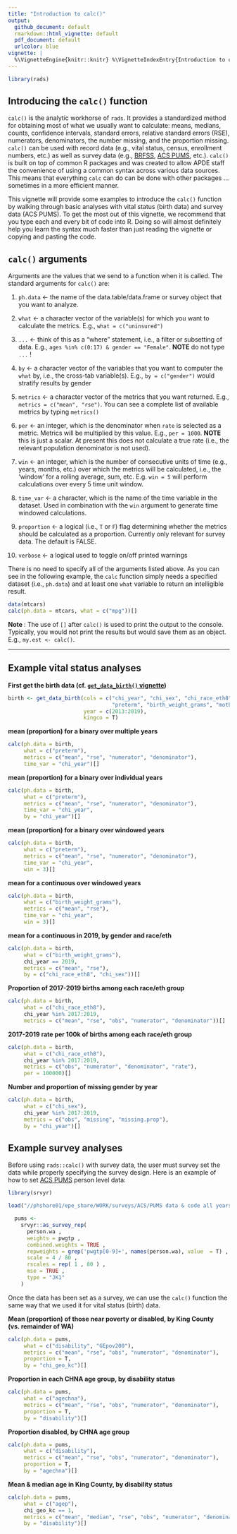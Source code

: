 ```yaml
---
title: "Introduction to calc()"
output:
  github_document: default
  rmarkdown::html_vignette: default
  pdf_document: default
  urlcolor: blue
vignette: |
  %\VignetteEngine{knitr::knitr} %\VignetteIndexEntry{Introduction to calc}
---
```

```r
library(rads)
```
## Introducing the `calc()` function
`calc()` is the analytic workhorse of `rads`. It provides a standardized method for obtaining most of what we usually want to calculate: means, medians, counts, confidence intervals, standard errors, relative standard errors (RSE), numerators, denominators, the number missing, and the proportion missing. `calc()` can be used with record data (e.g., vital status, census, enrollment numbers, etc.) as well as survey data (e.g., [BRFSS](https://www.cdc.gov/brfss/index.html), [ACS PUMS](https://github.com/PHSKC-APDE/svy_acs), etc.). `calc()` is built on top of common R packages and was created to allow APDE staff the convenience of using a common syntax across various data sources. This means that everything `calc` can do can be done with other packages ... sometimes in a more efficient manner.

This vignette will provide some examples to introduce the `calc()` function by walking through basic analyses with vital status (birth data) and survey data (ACS PUMS). To get the most out of this vignette, we recommend that you type each and every bit of code into R. Doing so will almost definitely help you learn the syntax much faster than just reading the vignette or copying and pasting the code.

## `calc()` arguments
Arguments are the values that we send to a function when it is called. The standard arguments for `calc()` are:

1) `ph.data` <- the name of the data.table/data.frame or survey object that you want to analyze.

2) `what` <- a character vector of the variable(s) for which you want to calculate the metrics. E.g., `what = c("uninsured")`

3) `...` <- think of this as a "where" statement, i.e., a filter or subsetting of data. E.g., `ages %in% c(0:17) & gender == "Female"`. **NOTE** do not type `...` !

4) `by` <- a character vector of the variables that you want to computer the `what` by, i.e., the cross-tab variable(s). E.g., `by = c("gender")` would stratify results by gender

5) `metrics` <- a character vector of the metrics that you want returned. E.g., `metrics = c("mean", "rse")`. You can see a complete list of available metrics by typing `metrics()`

6) `per` <- an integer, which is the denominator when `rate` is selected as a metric. Metrics will be multiplied by this value. E.g., `per = 1000`. **NOTE** this is just a scalar. At present this does not calculate a true rate (i.e., the relevant population denominator is not used).

7) `win` <- an integer, which is the number of consecutive units of time (e.g., years, months, etc.) over which the metrics will be calculated, i.e., the 'window' for a rolling average, sum, etc. E.g. `win = 5` will perform calculations over every 5 time unit window.

8) `time_var` <- a character, which is the name of the time variable in the dataset. Used in combination with the `win` argument to generate time windowed calculations.

9) `proportion` <- a logical (i.e., `T` or `F`) flag determining whether the metrics should be calculated as a proportion. Currently only relevant for survey data. The default is FALSE.

10) `verbose` <- a logical used to toggle on/off printed warnings

There is no need to specify all of the arguments listed above. As you can see in the following example, the `calc` function simply needs a specified dataset (i.e., `ph.data`) and at least one `what` variable to return an intelligible result. 


```r
data(mtcars)
calc(ph.data = mtcars, what = c("mpg"))[]
```
**Note **: The use of `[]` after `calc()` is used to print the output to the console. Typically, you would not print the results but would save them as an object. E.g., `my.est <- calc()`.

***

## Example vital status analyses
**First get the birth data (cf. [`get_data_birth()` vignette](https://github.com/PHSKC-APDE/rads/wiki/Vignette:-get_data_birth()))**
```r
birth <- get_data_birth(cols = c("chi_year", "chi_sex", "chi_race_eth8", 
                                 "preterm", "birth_weight_grams", "mother_birthplace_state"), 
                        year = c(2013:2019), 
                        kingco = T)
```

**mean (proportion) for a binary over multiple years**
```r
calc(ph.data = birth, 
     what = c("preterm"), 
     metrics = c("mean", "rse", "numerator", "denominator"), 
     time_var = "chi_year")[]
```

**mean (proportion) for a binary over individual years**
```r
calc(ph.data = birth, 
     what = c("preterm"), 
     metrics = c("mean", "rse", "numerator", "denominator"), 
     time_var = "chi_year", 
     by = "chi_year")[]
```

**mean (proportion) for a binary over windowed years**
```r
calc(ph.data = birth, 
     what = c("preterm"), 
     metrics = c("mean", "rse", "numerator", "denominator"), 
     time_var = "chi_year", 
     win = 3)[]
```

**mean for a continuous over windowed years**
```r
calc(ph.data = birth, 
     what = c("birth_weight_grams"), 
     metrics = c("mean", "rse"), 
     time_var = "chi_year", 
     win = 3)[]
```

**mean for a continuous in 2019, by gender and race/eth**
```r
calc(ph.data = birth, 
     what = c("birth_weight_grams"), 
     chi_year == 2019,
     metrics = c("mean", "rse"), 
     by = c("chi_race_eth8", "chi_sex"))[]
```

**Proportion of 2017-2019 births among each race/eth group**
```r
calc(ph.data = birth, 
     what = c("chi_race_eth8"), 
     chi_year %in% 2017:2019,
     metrics = c("mean", "rse", "obs", "numerator", "denominator"))[]
```

**2017-2019 rate per 100k of births among each race/eth group**
```r
calc(ph.data = birth, 
     what = c("chi_race_eth8"), 
     chi_year %in% 2017:2019,
     metrics = c("obs", "numerator", "denominator", "rate"), 
     per = 100000)[]
```

**Number and proportion of missing gender by year**
```r
calc(ph.data = birth, 
     what = c("chi_sex"), 
     chi_year %in% 2017:2019,
     metrics = c("obs", "missing", "missing.prop"), 
     by = "chi_year")[]
```

## Example survey analyses
Before using `rads::calc()` with survey data, the user must survey set the data while properly specifying the survey design. Here is an example of how to set [ACS PUMS](https://github.com/PHSKC-APDE/svy_acs) person level data:
```r
library(srvyr)

load("//phshare01/epe_share/WORK/surveys/ACS/PUMS data & code all years/2019_1_year/prepped_R_files/2019_1_year_data.RData")

  pums <-     
    srvyr::as_survey_rep(
      person.wa ,
      weights = pwgtp ,
      combined.weights = TRUE ,
      repweights = grep('pwgtp[0-9]+', names(person.wa), value  = T) ,
      scale = 4 / 80 ,
      rscales = rep( 1 , 80 ) ,
      mse = TRUE ,
      type = "JK1"
    )
```
Once the data has been set as a survey, we can use the `calc()` function the same way that we used it for vital status (birth) data. 

**Mean (proportion) of those near poverty or disabled, by King County (vs. remainder of WA)**
```r
calc(ph.data = pums, 
     what = c("disability", "GEpov200"), 
     metrics = c("mean", "rse", "obs", "numerator", "denominator"), 
     proportion = T, 
     by = "chi_geo_kc")[]
```

**Proportion in each CHNA age group, by disability status**
```r
calc(ph.data = pums, 
     what = c("agechna"), 
     metrics = c("mean", "rse", "obs", "numerator", "denominator"), 
     proportion = T, 
     by = "disability")[]
```

**Proportion disabled, by CHNA age group**
```r
calc(ph.data = pums, 
     what = c("disability"), 
     metrics = c("mean", "rse", "obs", "numerator", "denominator"), 
     proportion = T, 
     by = "agechna")[]
```

**Mean & median age in King County, by disability status**
```r
calc(ph.data = pums, 
     what = c("agep"),
     chi_geo_kc == 1,
     metrics = c("mean", "median", "rse", "obs", "numerator", "denominator"), 
     by = "disability")[]
```


